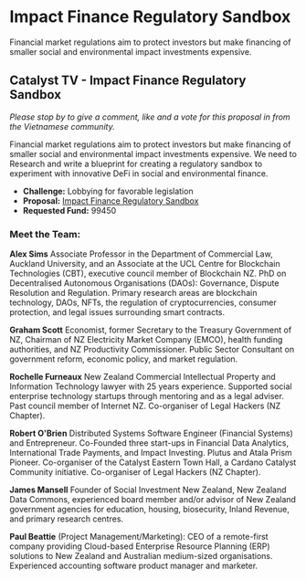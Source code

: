 # Impact Finance Regulatory Sandbox

Financial market regulations aim to protect investors but make financing of smaller social and environmental impact investments expensive.
<br/>

<YouTube youTubeId="J0PS2OudR3Q" />

## Catalyst TV - Impact Finance Regulatory Sandbox

*Please stop by to give a comment, like and a vote for this proposal in from the Vietnamese community.*

Financial market regulations aim to protect investors but make financing of smaller social and environmental impact investments expensive. We need to Research and write a blueprint for creating a regulatory sandbox to experiment with innovative DeFi in social and environmental finance.

- **Challenge:** Lobbying for favorable legislation
- **Proposal:** [Impact Finance Regulatory Sandbox](https://cardano.ideascale.com/c/idea/403011)
- **Requested Fund:** 99450

### Meet the Team:

**Alex Sims**
Associate Professor in the Department of Commercial Law, Auckland University, and an Associate at the UCL Centre for Blockchain Technologies (CBT), executive council member of Blockchain NZ. PhD on Decentralised Autonomous Organisations (DAOs): Governance, Dispute Resolution and Regulation. Primary research areas are blockchain technology, DAOs, NFTs, the regulation of cryptocurrencies, consumer protection, and legal issues surrounding smart contracts.

**Graham Scott**
Economist, former Secretary to the Treasury Government of NZ, Chairman of NZ Electricity Market Company (EMCO), health funding authorities, and NZ Productivity Commissioner. Public Sector Consultant on government reform, economic policy, and market regulation.

**Rochelle Furneaux**
New Zealand Commercial Intellectual Property and Information Technology lawyer with 25 years experience. Supported social enterprise technology startups through mentoring and as a legal adviser. Past council member of Internet NZ. Co-organiser of Legal Hackers (NZ Chapter).

**Robert O'Brien**
Distributed Systems Software Engineer (Financial Systems) and Entrepreneur. Co-Founded three start-ups in Financial Data Analytics, International Trade Payments, and Impact Investing. Plutus and Atala Prism Pioneer. Co-organiser of the Catalyst Eastern Town Hall, a Cardano Catalyst Community initiative. Co-organiser of Legal Hackers (NZ Chapter).

**James Mansell**
Founder of Social Investment New Zealand, New Zealand Data Commons, experienced board member and/or advisor of New Zealand government agencies for education, housing, biosecurity, Inland Revenue, and primary research centres.

**Paul Beattie**
(Project Management/Marketing): CEO of a remote-first company providing Cloud-based Enterprise Resource Planning (ERP) solutions to New Zealand and Australian medium-sized organisations. Experienced accounting software product manager and marketer.